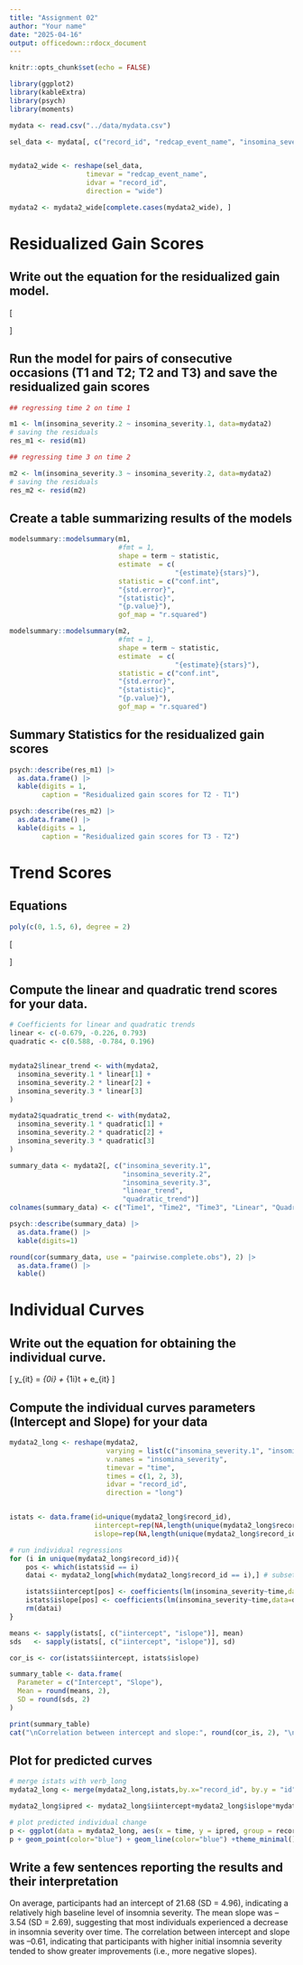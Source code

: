 ```yaml
---
title: "Assignment 02"
author: "Your name"
date: "2025-04-16"
output: officedown::rdocx_document
---
```


```r
knitr::opts_chunk$set(echo = FALSE)
```


```r
library(ggplot2)
library(kableExtra)
library(psych)
library(moments)
```


```r
mydata <- read.csv("../data/mydata.csv")
```


```r
sel_data <- mydata[, c("record_id", "redcap_event_name", "insomina_severity")]


mydata2_wide <- reshape(sel_data,
                   timevar = "redcap_event_name",
                   idvar = "record_id",
                   direction = "wide")

mydata2 <- mydata2_wide[complete.cases(mydata2_wide), ]
```

# Residualized Gain Scores

## Write out the equation for the residualized gain model.


\[
\begin{aligned}
y_{2i} &= \beta_0 + \beta_1 y_{1i} + e_i \\
y_{3i} &= \beta_0 + \beta_1 y_{2i} + e_i
\end{aligned}
\]


## Run the model for pairs of consecutive occasions (T1 and T2; T2 and T3) and save the residualized gain scores

```r
## regressing time 2 on time 1

m1 <- lm(insomina_severity.2 ~ insomina_severity.1, data=mydata2) 
# saving the residuals
res_m1 <- resid(m1)

## regressing time 3 on time 2

m2 <- lm(insomina_severity.3 ~ insomina_severity.2, data=mydata2) 
# saving the residuals
res_m2 <- resid(m2)
```

## Create a table summarizing results of the models

```r
modelsummary::modelsummary(m1,
                           #fmt = 1,
                           shape = term ~ statistic,
                           estimate  = c(
                                         "{estimate}{stars}"),
                           statistic = c("conf.int",
                           "{std.error}", 
                           "{statistic}",
                           "{p.value}"),
                           gof_map = "r.squared")
```

```r
modelsummary::modelsummary(m2,
                           #fmt = 1,
                           shape = term ~ statistic,
                           estimate  = c(
                                         "{estimate}{stars}"),
                           statistic = c("conf.int",
                           "{std.error}", 
                           "{statistic}",
                           "{p.value}"),
                           gof_map = "r.squared")
```

## Summary Statistics for the residualized gain scores

```r

psych::describe(res_m1) |> 
  as.data.frame() |> 
  kable(digits = 1,
        caption = "Residualized gain scores for T2 - T1")

psych::describe(res_m2) |> 
  as.data.frame() |> 
  kable(digits = 1,
        caption = "Residualized gain scores for T3 - T2")
```
# Trend Scores

## Equations

```r
poly(c(0, 1.5, 6), degree = 2)
```

\[
\begin{aligned}
T_{\text{linear}} &= (-0.566)Y_1 + (-0.226)Y_2 + (0.793)Y_3\\
T_{\text{quadratic}} &= (0.588)Y_1 + (-0.784)Y_2 + (0.196)Y_3
\end{aligned}
\]

## Compute the linear and quadratic trend scores for your data. 

```r

# Coefficients for linear and quadratic trends
linear <- c(-0.679, -0.226, 0.793)
quadratic <- c(0.588, -0.784, 0.196)


mydata2$linear_trend <- with(mydata2,
  insomina_severity.1 * linear[1] +
  insomina_severity.2 * linear[2] +
  insomina_severity.3 * linear[3]
)

mydata2$quadratic_trend <- with(mydata2,
  insomina_severity.1 * quadratic[1] +
  insomina_severity.2 * quadratic[2] +
  insomina_severity.3 * quadratic[3]
)

```

```r
summary_data <- mydata2[, c("insomina_severity.1", 
                            "insomina_severity.2", 
                            "insomina_severity.3", 
                            "linear_trend", 
                            "quadratic_trend")]
colnames(summary_data) <- c("Time1", "Time2", "Time3", "Linear", "Quadratic")

psych::describe(summary_data) |> 
  as.data.frame() |> 
  kable(digits=1)
```

```r
round(cor(summary_data, use = "pairwise.complete.obs"), 2) |> 
  as.data.frame() |> 
  kable()
```

# Individual Curves

## Write out the equation for obtaining the individual curve.

\[
y_{it} = \beta_{0i} + \beta_{1i}t + e_{it}
\]

## Compute the individual curves parameters (Intercept and Slope) for your data 

```r

mydata2_long <- reshape(mydata2,
                        varying = list(c("insomina_severity.1", "insomina_severity.2", "insomina_severity.3")),
                        v.names = "insomina_severity",
                        timevar = "time",
                        times = c(1, 2, 3),
                        idvar = "record_id",
                        direction = "long")


istats <- data.frame(id=unique(mydata2_long$record_id),
                     iintercept=rep(NA,length(unique(mydata2_long$record_id))),
                     islope=rep(NA,length(unique(mydata2_long$record_id))))

# run individual regressions
for (i in unique(mydata2_long$record_id)){
    pos <- which(istats$id == i)
    datai <- mydata2_long[which(mydata2_long$record_id == i),] # subset data for each individual

    istats$iintercept[pos] <- coefficients(lm(insomina_severity~time,data=datai))[1]
    istats$islope[pos] <- coefficients(lm(insomina_severity~time,data=datai))[2]
    rm(datai)
}
```

```r
means <- sapply(istats[, c("iintercept", "islope")], mean)
sds   <- sapply(istats[, c("iintercept", "islope")], sd)

cor_is <- cor(istats$iintercept, istats$islope)

summary_table <- data.frame(
  Parameter = c("Intercept", "Slope"),
  Mean = round(means, 2),
  SD = round(sds, 2)
)

print(summary_table)
cat("\nCorrelation between intercept and slope:", round(cor_is, 2), "\n")

```

## Plot for predicted curves

```r
# merge istats with verb_long
mydata2_long <- merge(mydata2_long,istats,by.x="record_id", by.y = "id")

mydata2_long$ipred <- mydata2_long$iintercept+mydata2_long$islope*mydata2_long$time + 0

# plot predicted individual change
p <- ggplot(data = mydata2_long, aes(x = time, y = ipred, group = record_id))
p + geom_point(color="blue") + geom_line(color="blue") +theme_minimal()
```

## Write a few sentences reporting the results and their interpretation

On average, participants had an intercept of 21.68 (SD = 4.96), indicating a relatively high baseline level of insomnia severity. The mean slope was –3.54 (SD = 2.69), suggesting that most individuals experienced a decrease in insomnia severity over time. The correlation between intercept and slope was –0.61, indicating that participants with higher initial insomnia severity tended to show greater improvements (i.e., more negative slopes). 